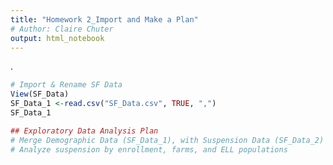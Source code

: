 ```yaml
---
title: "Homework 2_Import and Make a Plan"
# Author: Claire Chuter
output: html_notebook
---
```

. 

```r
# Import & Rename SF Data
View(SF_Data)
SF_Data_1 <-read.csv("SF_Data.csv", TRUE, ",")
SF_Data_1
```

```r
## Exploratory Data Analysis Plan
# Merge Demographic Data (SF_Data_1), with Suspension Data (SF_Data_2)
# Analyze suspension by enrollment, farms, and ELL populations
```
